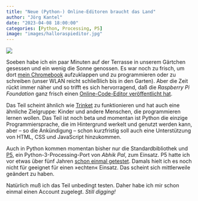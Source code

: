 ```yaml
---
title: "Neue (Python-) Online-Editoren braucht das Land"
author: "Jörg Kantel"
date: "2023-04-08 18:00:00"
categories: [Python, Processing, P5]
image: "images/halloraspieditor.jpg"
---
```


[![](images/halloraspieditor-b.jpg)](https://www.flickr.com/photos/schockwellenreiter/52797949458/)


Soeben habe ich ein paar Minuten auf der Terrasse in unserem Gärtchen gesessen und ein wenig die Sonne genossen. Es war noch zu frisch, um dort [mein Chromebook](http://blog.schockwellenreiter.de/2021/12/2021120701.html) aufzuklappen und zu programmieren oder zu schreiben (unser WLAN reicht schließlich bis in den Garten). Aber die Zeit rückt immer näher und so trifft es sich hervorragend, daß die *Raspberry Pi Foundation* ganz frisch einen [Online-Code-Editor veröffentlicht hat](https://www.raspberrypi.org/blog/code-editor-beta-testing/).

Das Teil scheint ähnlich wie [Trinket](http://cognitiones.kantel-chaos-team.de/programmierung/python/trinket.html) zu funktionieren und hat auch eine ähnliche Zielgruppe: Kinder und andere Menschen, die programmieren lernen wollen. Das Teil ist noch beta und momentan ist Python die einzige Programmiersprache, die im Hintergrund werkelt und genutzt werden kann, aber -- so die Ankündigung -- schon kurzfristig soll auch eine Unterstützung von HTML, CSS und JavaScript hinzukommen.

Auch in Python kommen momentan bisher nur die Standardbibliothek und [P5](http://cognitiones.kantel-chaos-team.de/programmierung/creativecoding/processing/p5py.html), ein Python-3-Processing-Port von *Abhik Pal*, zum Einsatz. P5 hatte ich vor etwas über fünf Jahren [schon einmal getestet](http://blog.schockwellenreiter.de/2018/11/2018110103.html). Damals hielt ich es noch nicht für geeignet für einen »echten« Einsatz. Das scheint sich mittlerweile geändert zu haben.

Natürlich muß ich das Teil unbedingt testen. Daher habe ich mir schon einmal einen Account zugelegt. *Still digging!*